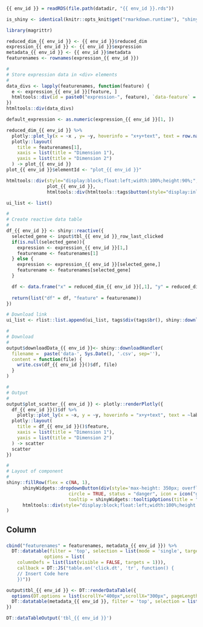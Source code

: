     
### 

<!-- Component created on 2019-08-08 15:09:49 -->

```r
{{ env_id }} = readRDS(file.path(datadir, "{{ env_id }}.rds"))

is_shiny <- identical(knitr::opts_knit$get("rmarkdown.runtime"), "shiny")

library(magrittr)

reduced_dim_{{ env_id }} <- {{ env_id }}$reduced_dim
expression_{{ env_id }} <- {{ env_id }}$expression
metadata_{{ env_id }} <- {{ env_id }}$metadata
featurenames <- rownames(expression_{{ env_id }})
```

```r
#
# Store expression data in <div> elements
#
data_divs <- lapply(featurenames, function(feature) {
  e <- expression_{{ env_id }}[feature, ]
  htmltools::div(id = paste0("expression-", feature), `data-feature` = feature, `data-expression` = caTools::base64encode(e), `data-min` = min(e), `data-max` = max(e))
})
htmltools::div(data_divs)
```

```r
default_expression <- as.numeric(expression_{{ env_id }}[1, ])

reduced_dim_{{ env_id }} %>%
  plotly::plot_ly(x = ~x , y= ~y, hoverinfo = "x+y+text", text = row.names(reduced_dim_{{ env_id }}), colors = "YlOrRd", color = default_expression, type = "scattergl") %>% 
  plotly::layout(
    title = featurenames[1],
    xaxis = list(title = "Dimension 1"),
    yaxis = list(title = "Dimension 2")
  ) -> plot_{{ env_id }}
plot_{{ env_id }}$elementId <- "plot_{{ env_id }}"

htmltools::div(style="display:block;float:left;width:100%;height:90%;",
               plot_{{ env_id }},
               htmltools::div(htmltools::tags$button(style="display:inline-block;", i2dash::embed_var(reduced_dim_{{ env_id }}))))
```

```r
ui_list <- list()

#
# Create reactive data table
#
df_{{ env_id }} <- shiny::reactive({
  selected_gene <- input$tbl_{{ env_id }}_row_last_clicked
  if(is.null(selected_gene)){
    expression <- expression_{{ env_id }}[1,] 
    featurename <- featurenames[1]
  } else {
    expression <- expression_{{ env_id }}[selected_gene,]
    featurename <- featurenames[selected_gene]
  }

  df <- data.frame("x" = reduced_dim_{{ env_id }}[,1], "y" = reduced_dim_{{ env_id }}[,2], "label" = row.names(reduced_dim_{{ env_id }}), "expression" = expression)
  
  return(list("df" = df, "feature" = featurename))
})

# Download link
ui_list <- rlist::list.append(ui_list, tags$div(tags$br(), shiny::downloadButton('downloadData_{{ env_id }}', 'Download data')))

#
# Download
#
output$downloadData_{{ env_id }}<- shiny::downloadHandler(
  filename =  paste('data-', Sys.Date(), '.csv', sep=''),
  content = function(file) {
    write.csv(df_{{ env_id }}()$df, file)
  }
)

#
# Output
#
output$plot_scatter_{{ env_id }} <- plotly::renderPlotly({
  df_{{ env_id }}()$df %>% 
    plotly::plot_ly(x = ~x, y = ~y, hoverinfo = "x+y+text", text = ~label, colors = "YlOrRd", color = ~expression) %>%
  plotly::layout(
    title = df_{{ env_id }}()$feature,
    xaxis = list(title = "Dimension 1"),
    yaxis = list(title = "Dimension 2")
  ) -> scatter
  scatter
})

#
# Layout of component
#
shiny::fillRow(flex = c(NA, 1),
      shinyWidgets::dropdownButton(div(style='max-height: 350px; overflow-x: auto;',do.call(shiny::inputPanel, ui_list)),
                       circle = TRUE, status = "danger", icon = icon("gear"), width = "300px",
                       tooltip = shinyWidgets::tooltipOptions(title = "Click, to change plot settings:")),
      htmltools::div(style="display:block;float:left;width:100%;height:85%;padding-left:15px", htmltools::HTML("<p>Please select a feature in the left table to show its expression values.</p>"), plotly::plotlyOutput("plot_scatter_{{ env_id }}", height = "100%"))
)
```

Column
----------------------------------------------------

###

```r
cbind("featurenames" = featurenames, metadata_{{ env_id }}) %>%
  DT::datatable(filter = 'top', selection = list(mode = 'single', target = 'row'), 
              options = list(
    columnDefs = list(list(visible = FALSE, targets = 1))),
    callback = DT::JS("table.on('click.dt', 'tr', function() {
    // Insert Code here
    })"))
```

```r
output$tbl_{{ env_id }} <- DT::renderDataTable({
  options(DT.options = list(scrollY="400px",scrollX="300px", pageLength = 50, autoWidth = TRUE))
  DT::datatable(metadata_{{ env_id }}, filter = 'top', selection = list(mode = 'single', selected = 1, target = 'row'))
})

DT::dataTableOutput('tbl_{{ env_id }}')
```


